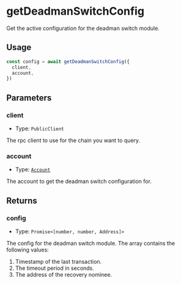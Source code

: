 # getDeadmanSwitchConfig

Get the active configuration for the deadman switch module.

## Usage

```typescript copy
const config = await getDeadmanSwitchConfig({
  client,
  account,
})
```

## Parameters

### client

- Type: `PublicClient`

The rpc client to use for the chain you want to query.

### account

- Type: [`Account`](/module-sdk/glossary/types#account)

The account to get the deadman switch configuration for.

## Returns

### config

- Type: `Promise<[number, number, Address]>`

The config for the deadman switch module. The array contains the following values:

1. Timestamp of the last transaction.
2. The timeout period in seconds.
3. The address of the recovery nominee.
